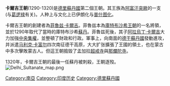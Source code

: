 {{unreferenced|time=2012-2-22}} 
{{印度历史}}
'''卡爾吉王朝'''(1290-1320)是[[德里蘇丹國|德里蘇丹國]]第二個王朝。其王族為[[阿富汗|阿富汗]][[突厥|突厥]]的一支(与[[葛逻禄|葛逻禄]]有关)。人种上与文化上已伊朗化与[[普什图化|普什图化]]。

卡爾吉王朝的創建者為[[菲魯兹·卡爾吉|菲魯兹·卡爾吉]]。菲魯兹本為[[庫特布沙希王朝|庫特布沙希王朝]]的一名將領，並於1290年取代了當時的庫特布沙希[[苏丹_(称谓)|蘇丹]]。菲魯兹死後，其子[[阿拉烏丁·卡爾吉|阿拉烏丁·卡爾吉]]大力加強[[中央集權|中央集權]]，並整頓了財政和行政。軍事上，向南面的[[德干蘇丹國|德干蘇丹國]]發動進攻，并派遣[[马利克·卡富尔|马利克·卡富尔]]四次南征德干高原，大大扩张擴張了王國的領土，也在蒙古{{le|長達十多年的入侵|Mongol invasions of India}}中多次擊敗蒙古人。但這王朝搗毁了孟加拉[[超戒寺|超戒寺]]與[[那爛陀寺|那爛陀寺]]。

1320年，卡爾吉王朝的最後一任蘇丹被刺殺，王朝逐歿。
[[File:Delhi_Sultanate_map.png|thumb]]

{{印度王朝}}
{{Authority control}}
[[Category:南亞|Category:南亞]]
[[Category:印度历史|Category:印度历史]]
[[Category:德里蘇丹國|Category:德里蘇丹國]]